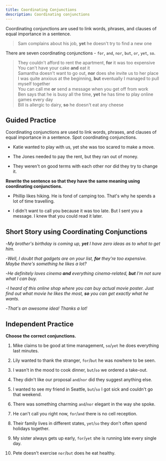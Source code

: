 ```yaml
---
title: Coordinating Conjunctions
description: Coordinating conjunctions
---
```


Coordinating conjunctions are used to link words, phrases, and clauses of equal importance in a sentence.

> Sam complains about his job, **yet** he doesn't try to find a new one

There are seven coordinating conjunctions - `for`, `and`, `nor`, `but`, `or`, `yet`, `so`.

> They couldn't afford to rent the apartment, **for** it was too expensive  
> You can't have your cake **and** eat it  
> Samantha doesn't want to go out, **nor** does she invite us to her place  
> I was quite anxious at the beginning, **but** eventually I managed to pull myself together  
> You can call me **or** send a message when you get off from work  
> Ben says that he is busy all the time, **yet** he has time to play online games every day  
> Bill is allergic to dairy, **so** he doesn't eat any cheese

## Guided Practice

<Sidenote mt={8}>
  Coordinating conjunctions are used to link words, phrases, and clauses of equal importance in a
  sentence. Spot coordinating conjunctions.
</Sidenote>

- Katie wanted to play with us, yet she was too scared to make a move. <InfoTooltip label="yet" />

- The Jones needed to pay the rent, but they ran out of money. <InfoTooltip label="but" />

- They weren't on good terms with each other nor did they try to change it. <InfoTooltip label="nor" />

**Rewrite the sentence so that they have the same meaning using coordinating conjunctions.**

- Phillip likes hiking. He is fond of camping too. That's why he spends a lot of time travelling. <InfoTooltip label="Phillip likes hiking and camping, so he spends a lot of time travelling." />

- I didn't want to call you because it was too late. But I sent you a message. I knew that you could read it later. <InfoTooltip label="I didn't want to call you, for it was too late. Yet I sent you a message, so you could read it later." />

## Short Story using Coordinating Conjunctions

-_My brother's birthday is coming up, **yet** I have zero ideas as to what to get him._

-_Well, I doubt that gadgets are on your list, **for** they're too expensive. Maybe there's something he likes a lot?_

-_He definitely loves cinema **and** everything cinema-related, **but** I'm not sure what I can buy._

-_I heard of this online shop where you can buy actual movie poster. Just find out what movie he likes the most, **so** you can get exactly what he wants._

-_That's an awesome idea! Thanks a lot!_

## Independent Practice

**Choose the correct conjunctions.**

1. Mike claims to be good at time management, `so`/`yet` he does everything last minutes. <InfoTooltip label="yet" />

2. Lily wanted to thank the stranger, `for`/`but` he was nowhere to be seen. <InfoTooltip label="but" />

3. I wasn't in the mood to cook dinner, `but`/`so` we ordered a take-out. <InfoTooltip label="so" />

4. They didn't like our proposal `and`/`nor` did they suggest anything else. <InfoTooltip label="nor" />

5. I wanted to see my friend in Seattle, `but`/`so` I got sick and couldn't go that weekend. <InfoTooltip label="but" />

6. There was something charming `and`/`nor` elegant in the way she spoke. <InfoTooltip label="and" />

7. He can't call you right now, `for`/`and` there is no cell reception. <InfoTooltip label="for" />

8. Their family lives in different states, `yet`/`so` they don't often spend holidays together. <InfoTooltip label="so" />

9. My sister always gets up early, `for`/`yet` she is running late every single day. <InfoTooltip label="yet" />

10. Pete doesn't exercise `nor`/`but` does he eat healthy. <InfoTooltip label="nor" />
